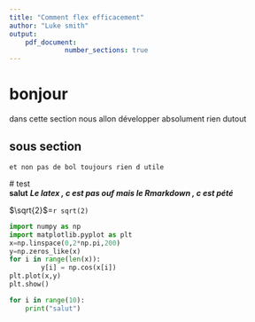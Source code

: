 ```yaml
---
title: "Comment flex efficacement"
author: "Luke smith" 
output:
    pdf_document:
              number_sections: true
---
```

<!-- ce qu il y a audessus c est des meta data
Et ici en dessous du latex pour flex
-->

\tableofcontents
\fontsize{8}{1}
\selectfont
<!--\newpage
-->

# bonjour 

dans cette section nous allon développer absolument rien dutout 

## sous section 
	et non pas de bol toujours rien d utile 

\# test  
__salut__
***Le latex , c est pas ouf mais le Rmarkdown , c est pété*** 

$\sqrt{2}$=`r sqrt(2)`


<!-- echo false permet de ne pas montrer le code mais juste de diffuser l output
On peut **literalement** faire des dingueries en Rmarkdown 
le cours de python par exemple :
-->


```python
import numpy as np
import matplotlib.pyplot as plt
x=np.linspace(0,2*np.pi,200)
y=np.zeros_like(x)
for i in range(len(x)):
	    y[i] = np.cos(x[i])
plt.plot(x,y)
plt.show()
```
```python
for i in range(10):
	print("salut")
```
